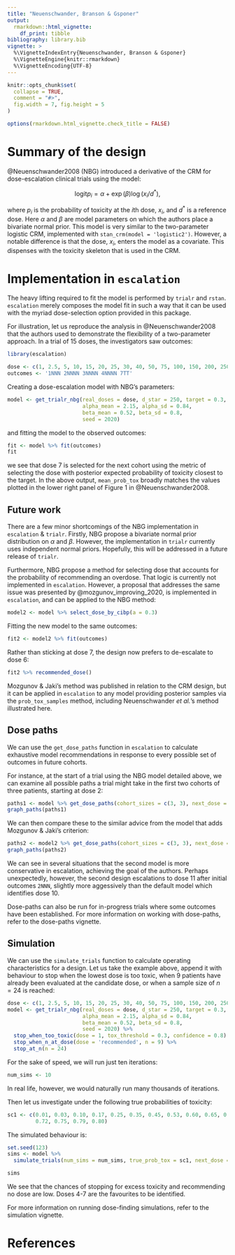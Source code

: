 ```yaml
---
title: "Neuenschwander, Branson & Gsponer"
output: 
  rmarkdown::html_vignette:
    df_print: tibble
bibliography: library.bib
vignette: >
  %\VignetteIndexEntry{Neuenschwander, Branson & Gsponer}
  %\VignetteEngine{knitr::rmarkdown}
  %\VignetteEncoding{UTF-8}
---
```


```r
knitr::opts_chunk$set(
  collapse = TRUE,
  comment = "#>",
  fig.width = 7, fig.height = 5
)

options(rmarkdown.html_vignette.check_title = FALSE)
```

# Summary of the design
@Neuenschwander2008 (NBG) introduced a derivative of the CRM for dose-escalation clinical trials using the model:

$$ \text{logit} p_i = \alpha + \exp{(\beta)} \log{(x_i / d^*)}, $$

where $p_i$ is the probability of toxicity at the $i$th dose, $x_i$, and $d^*$ is a reference dose.
Here $\alpha$ and $\beta$ are model parameters on which the authors place a bivariate normal prior. 
This model is very similar to the two-parameter logistic CRM, implemented with `stan_crm(model = 'logistic2')`.
However, a notable difference is that the dose, $x_i$, enters the model as a covariate.
This dispenses with the toxicity skeleton that is used in the CRM.


# Implementation in `escalation`

The heavy lifting required to fit the model is performed by `trialr` and `rstan`.
`escalation` merely composes the model fit in such a way that it can be used with the myriad dose-selection option provided in this package.

For illustration, let us reproduce the analysis in @Neuenschwander2008 that the authors used to demonstrate the flexibility of a two-parameter approach.
In a trial of 15 doses, the investigators saw outcomes:

```r
library(escalation)

dose <- c(1, 2.5, 5, 10, 15, 20, 25, 30, 40, 50, 75, 100, 150, 200, 250)
outcomes <- '1NNN 2NNNN 3NNNN 4NNNN 7TT'
```

Creating a dose-escalation model with NBG's parameters:
```r
model <- get_trialr_nbg(real_doses = dose, d_star = 250, target = 0.3,
                        alpha_mean = 2.15, alpha_sd = 0.84,
                        beta_mean = 0.52, beta_sd = 0.8,
                        seed = 2020)
```

and fitting the model to the observed outcomes:
```r
fit <- model %>% fit(outcomes)
fit
```

we see that dose 7 is selected for the next cohort using the metric of selecting the dose with posterior expected probability of toxicity closest to the target.
In the above output, `mean_prob_tox` broadly matches the values plotted in the lower right panel of Figure 1 in @Neuenschwander2008.

## Future work
There are a few minor shortcomings of the NBG implementation in `escalation` & `trialr`.
Firstly, NBG propose a bivariate normal prior distribution on $\alpha$ and $\beta$.
However, the implementation in `trialr` currently uses independent normal priors.
Hopefully, this will be addressed in a future release of `trialr`.

Furthermore, NBG propose a method for selecting dose that accounts for the probability of recommending an overdose.
That logic is currently not implemented in `escalation`.
However, a proposal that addresses the same issue was presented by @mozgunov_improving_2020, is implemented in `escalation`, and can be applied to the NBG method:

```r
model2 <- model %>% select_dose_by_cibp(a = 0.3)
```

Fitting the new model to the same outcomes:
```r
fit2 <- model2 %>% fit(outcomes)
```

Rather than sticking at dose 7, the design now prefers to de-escalate to dose 6:
```r
fit2 %>% recommended_dose()
```

Mozgunov & Jaki's method was published in relation to the CRM design, but it can be applied in `escalation` to any model providing posterior samples via the `prob_tox_samples` method, including Neuenschwander _et al._'s method illustrated here.


## Dose paths
We can use the `get_dose_paths` function in `escalation` to calculate exhaustive model recommendations in response to every possible set of outcomes in future cohorts.

For instance, at the start of a trial using the NBG model detailed above, we can examine all possible paths a trial might take in the first two cohorts of three patients, starting at dose 2:

```r
paths1 <- model %>% get_dose_paths(cohort_sizes = c(3, 3), next_dose = 2)
graph_paths(paths1)
```

We can then compare these to the similar advice from the model that adds Mozgunov & Jaki's criterion:

```r
paths2 <- model2 %>% get_dose_paths(cohort_sizes = c(3, 3), next_dose = 2)
graph_paths(paths2)
```

We can see in several situations that the second model is more conservative in escalation, achieving the goal of the authors.
Perhaps unexpectedly, however, the second design escalations to dose 11 after initial outcomes `2NNN`, slightly more aggessively than the default model which identifies dose 10.

Dose-paths can also be run for in-progress trials where some outcomes have been established.
For more information on working with dose-paths, refer to the dose-paths vignette.

## Simulation

We can use the `simulate_trials` function to calculate operating characteristics for a design.
Let us take the example above, append it with behaviour to stop when the lowest dose is too toxic, when 9 patients have already been evaluated at the candidate dose, or when a sample size of $n=24$ is reached:

```r
dose <- c(1, 2.5, 5, 10, 15, 20, 25, 30, 40, 50, 75, 100, 150, 200, 250)
model <- get_trialr_nbg(real_doses = dose, d_star = 250, target = 0.3,
                        alpha_mean = 2.15, alpha_sd = 0.84,
                        beta_mean = 0.52, beta_sd = 0.8,
                        seed = 2020) %>% 
  stop_when_too_toxic(dose = 1, tox_threshold = 0.3, confidence = 0.8) %>% 
  stop_when_n_at_dose(dose = 'recommended', n = 9) %>% 
  stop_at_n(n = 24)
```

For the sake of speed, we will run just ten iterations:

```r
num_sims <- 10
```

In real life, however, we would naturally run many thousands of iterations.

Then let us investigate under the following true probabilities of toxicity:

```r
sc1 <- c(0.01, 0.03, 0.10, 0.17, 0.25, 0.35, 0.45, 0.53, 0.60, 0.65, 0.69, 
         0.72, 0.75, 0.79, 0.80)
```

The simulated behaviour is:
```r
set.seed(123)
sims <- model %>%
  simulate_trials(num_sims = num_sims, true_prob_tox = sc1, next_dose = 1)

sims
```

We see that the chances of stopping for excess toxicity and recommending no dose are low.
Doses 4-7 are the favourites to be identified.

For more information on running dose-finding simulations, refer to the simulation vignette.


# References
